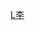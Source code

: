 {{Navbox
| name  = 李鸿章家系
| title = 李鸿章家系
| state = collapsed
| list1 =
<center>
{{familytree/start | style=font-size: 90%;}}
{{familytree|||||||||||||||||||||LDH|y|WMC|||||||||LDH=李殿华|WMC=待考证}}

{{familytree||||||||||||||||||||||||!||||||||||||}}

{{familytree|||||||||||||||||||||||LWA|y|LSS|||||||LWA=[[李文安]]|LSS=李氏}}

{{familytree||||||||||||||||||||||||||)|-|-|-|v|-|-|-|v|-|-|-|v|-|-|-|.| |}}

{{familytree|||||||||||||MSS|~|ZXL|~|ZSS|~|LOZ||LAZ||LEZ||LUZ||LNZ|MSS=莫氏|ZXL=赵小莲|ZSS=周氏|LOZ=[[李鸿章]]|LAZ=[[李瀚章]]|LEZ=[[李鹤章]]|LUZ=[[李蕴章]]|LNZ=[[李凤章]]}}

{{familytree||||||||||||||!||||!||||`|-|-|-|-|-|-|-|-|-|-|-|-|-|-|-|-|-|-|-|.||||||||||||}}

{{familytree| |,|-|-|-|v|-|-|-|v|-|-|-|(| | | |`|-|-|-|-|-|-|-|v|-|-|-|v|-|-|-|.||||||||!||||||||||||}}

{{familytree|SNE||LJY||LJJ||LJM|y|WMA||ZPL|y|LJO||LJF||LJX|y|WMB||LJU||||||||||||SNE=三女儿|LJY=李经远|LJJ=李经进|WMA=待考证|LJM=[[李经迈]]|ZPL=[[张佩纶]]|LJO=[[李菊藕]]|LJF=[[李经溥]]|LJX=[[李经述]]|WMB=待考证|LJU=[[李经毓]]}}

{{familytree||||||||||||||||!||||||||!||||||||||||!||||||||||||||||||}}

{{familytree|||||||||||||||LGC||||||ZZY|y|HSQ||||||LGJ|||||||||||||||||LGC=[[李国超]]|ZZY=张志沂|HSQ=黄素琼|LGJ=[[李国杰]]}}

{{familytree||||||||||||||||||||||||||!||||||||||||||||||||||||||||}}

{{familytree|||||||||||||||||||||HLC|~|ZAL|~|LYY||||||||||||||||||||||||HLC=[[胡兰成]]|ZAL=[[张爱玲]]|LYY=[[赖雅]]}}

{{familytree/end}}
</center>
|below =

}}<noinclude>

[[Category:中国家族模板|L李]]

</noinclude>